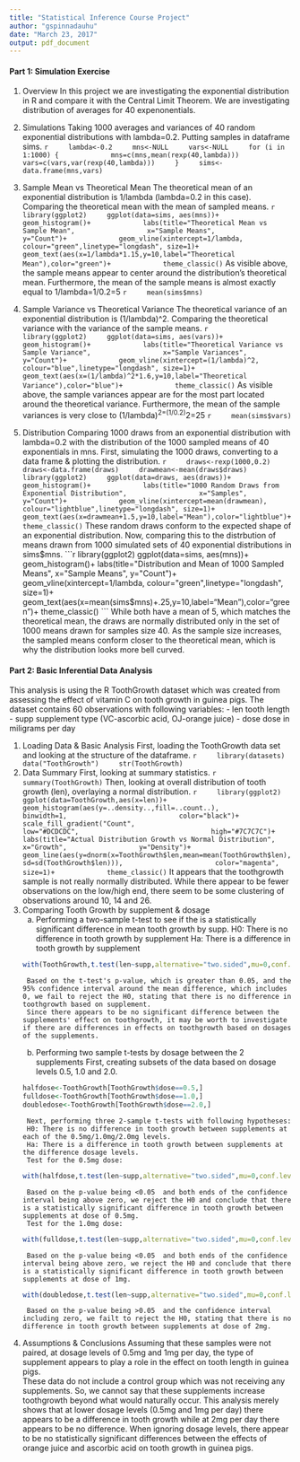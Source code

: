 ```yaml
---
title: "Statistical Inference Course Project"
author: "gspinnadauhu"
date: "March 23, 2017"
output: pdf_document
---
```


#### Part 1: Simulation Exercise
1. Overview
    In this project we are investigating the exponential distribution in R and compare it with the Central Limit Theorem. We are investigating distribution of averages for 40 expenonentials.
2. Simulations
    Taking 1000 averages and variances of 40 random exponential distributions with lambda=0.2. Putting samples in dataframe sims.
    ```r
    lambda<-0.2
    mns<-NULL
    vars<-NULL
    for (i in 1:1000) {
            mns=c(mns,mean(rexp(40,lambda)))
            vars=c(vars,var(rexp(40,lambda)))
    }
    sims<-data.frame(mns,vars)
    ```
3. Sample Mean vs Theoretical Mean
    The theoretical mean of an exponential distribution is 1/lambda (lambda=0.2 in this case).
    Comparing the theoretical mean with the mean of sampled means.
    ```r
    library(ggplot2)
    ggplot(data=sims, aes(mns))+
            geom_histogram()+
            labs(title="Theoretical Mean vs Sample Mean",
                 x="Sample Means",
                 y="Count")+
            geom_vline(xintercept=1/lambda, colour="green",linetype="longdash", size=1)+
            geom_text(aes(x=1/lambda*1.15,y=10,label="Theoretical Mean"),color="green")+
            theme_classic()
    ```
    As visible above, the sample means appear to center around the distribution's theoretical mean.
    Furthermore, the mean of the sample means is almost exactly equal to 1/lambda=1/0.2=5
    ```r
    mean(sims$mns)
    ```
4. Sample Variance vs Theoretical Variance
    The theoretical variance of an exponential distribution is (1/lambda)^2. Comparing the theoretical variance with the variance of the sample means.
    ```r
    library(ggplot2)
    ggplot(data=sims, aes(vars))+
            geom_histogram()+
            labs(title="Theoretical Variance vs Sample Variance",
                 x="Sample Variances",
                 y="Count")+
            geom_vline(xintercept=(1/lambda)^2, colour="blue",linetype="longdash", size=1)+
            geom_text(aes(x=(1/lambda)^2*1.6,y=10,label="Theoretical Variance"),color="blue")+
            theme_classic()
    ```
    As visible above, the sample variances appear are for the most part located around the theoretical variance.
    Furthermore, the mean of the sample variances is very close to (1/lambda)^2=(1/0.2)^2=25
    ```r
    mean(sims$vars)
    ```


5. Distribution
    Comparing 1000 draws from an exponential distribution with lambda=0.2 with the distribution of the 1000 sampled means of 40 exponentials in mns.
    First, simulating the 1000 draws, converting to a data frame & plotting the distribution.
    ```r
    draws<-rexp(1000,0.2)
    draws<-data.frame(draws)
    drawmean<-mean(draws$draws)
    library(ggplot2)
    ggplot(data=draws, aes(draws))+
            geom_histogram()+
            labs(title="1000 Random Draws from Exponential Distribution",
                 x="Samples",
                 y="Count")+
            geom_vline(xintercept=mean(drawmean), colour="lightblue",linetype="longdash", size=1)+
            geom_text(aes(x=drawmean+1.5,y=10,label="Mean"),color="lightblue")+
            theme_classic()
    ```
    These random draws conform to the expected shape of an exponential distribution.
    Now, comparing this to the distrbution of means drawn from 1000 simulated sets of 40 exponential distributions in sims$mns.
    ```r
    library(ggplot2)
    ggplot(data=sims, aes(mns))+
            geom_histogram()+
            labs(title="Distribution and Mean of 1000 Sampled Means",
                 x="Sample Means",
                 y="Count")+
            geom_vline(xintercept=1/lambda, colour="green",linetype="longdash", size=1)+
            geom_text(aes(x=mean(sims$mns)+.25,y=10,label="Mean"),color="green")+
            theme_classic()
    ```
    While both have a mean of 5, which matches the theoretical mean, the draws are normally distributed only in the set of 1000 means drawn for samples size 40. As the sample size increases, the sampled means conform closer to the theoretical mean, which is why the distribution looks more bell curved.

#### Part 2: Basic Inferential Data Analysis
This analysis is using the R ToothGrowth dataset which was created from assessing the effect of vitamin C on tooth growth in guinea pigs.
The dataset contains 60 observations with following variables:
- len
    tooth length
- supp
    supplement type (VC-ascorbic acid, OJ-orange juice)
- dose
    dose in miligrams per day
    
1. Loading Data & Basic Analysis
    First, loading the ToothGrowth data set and looking at the structure of the dataframe.
    ```r
    library(datasets)
    data("ToothGrowth")
    str(ToothGrowth)
    ```
2. Data Summary
    First, looking at summary statistics.
    ```r
    summary(ToothGrowth)
    ```
    Then, looking at overall distribution of tooth growth (len), overlaying a normal distribution.
    ```r
    library(ggplot2)
    ggplot(data=ToothGrowth,aes(x=len))+
            geom_histogram(aes(y=..density..,fill=..count..),
                           binwidth=1,
                           color="black")+
            scale_fill_gradient("Count",
                                low="#DCDCDC",
                                high="#7C7C7C")+
            labs(title="Actual Distribution Growth vs Normal Distribution",
                 x="Growth",
                 y="Density")+
            geom_line(aes(y=dnorm(x=ToothGrowth$len,mean=mean(ToothGrowth$len),sd=sd(ToothGrowth$len))),
                      color="magenta",
                      size=1)+
            theme_classic()
    ```
    It appears that the toothgrowth sample is not really normally distributed. While there appear to be fewer observations on the low/high end, there seem to be some clustering of observations around 10, 14 and 26.
3. Comparing Tooth Growth by supplement & dosage
    a) Performing a two-sample t-test to see if the is a statistically significant difference in mean tooth growth by supp.
        H0: There is no difference in tooth growth by supplement
        Ha: There is a difference in tooth growth by supplement
    ```r
    with(ToothGrowth,t.test(len~supp,alternative="two.sided",mu=0,conf.level=0.95, paired=FALSE))
    ```
        Based on the t-test's p-value, which is greater than 0.05, and the 95% confidence interval around the mean difference, which includes 0, we fail to reject the H0, stating that there is no difference in toothgrowth based on supplement.
        Since there appears to be no significant difference between the supplements' effect on toothgrowth, it may be worth to investigate if there are differences in effects on toothgrowth based on dosages of the supplements.
    b) Performing two sample t-tests by dosage between the 2 supplements
        First, creating subsets of the data based on dosage levels 0.5, 1.0 and 2.0.
    ```r
    halfdose<-ToothGrowth[ToothGrowth$dose==0.5,]
    fulldose<-ToothGrowth[ToothGrowth$dose==1.0,]
    doubledose<-ToothGrowth[ToothGrowth$dose==2.0,]
    ```
        Next, performing three 2-sample t-tests with following hypotheses:
        H0: There is no difference in tooth growth between supplements at each of the 0.5mg/1.0mg/2.0mg levels.
        Ha: There is a difference in tooth growth between supplements at the difference dosage levels.
        Test for the 0.5mg dose:
    ```r
    with(halfdose,t.test(len~supp,alternative="two.sided",mu=0,conf.level=0.95,paired=FALSE))
    ```
        Based on the p-value being <0.05  and both ends of the confidence interval being above zero, we reject the H0 and conclude that there is a statistically significant difference in tooth growth between supplements at dose of 0.5mg.
        Test for the 1.0mg dose:
    ```r
    with(fulldose,t.test(len~supp,alternative="two.sided",mu=0,conf.level=0.95,paired=FALSE))
    ```
        Based on the p-value being <0.05  and both ends of the confidence interval being above zero, we reject the H0 and conclude that there is a statistically significant difference in tooth growth between supplements at dose of 1mg.
    ```r
    with(doubledose,t.test(len~supp,alternative="two.sided",mu=0,conf.level=0.95,paired=FALSE))
    ```
        Based on the p-value being >0.05  and the confidence interval including zero, we failt to reject the H0, stating that there is no difference in tooth growth between supplements at dose of 2mg.
4. Assumptions & Conclusions
    Assuming that these samples were not paired, at dosage levels of 0.5mg and 1mg per day, the type of supplement appears to play a role in the effect on tooth length in guinea pigs.  
    These data do not include a control group which was not receiving any supplements. So, we cannot say that these supplements increase toothgrowth beyond what would naturally occur. This analysis merely shows that at lower dosage levels (0.5mg and 1mg per day) there appears to be a difference in tooth growth while at 2mg per day there appears to be no difference. 
    When ignoring dosage levels, there appear to be no statistically significant differences between the effects of orange juice and ascorbic acid on tooth growth in guinea pigs.
